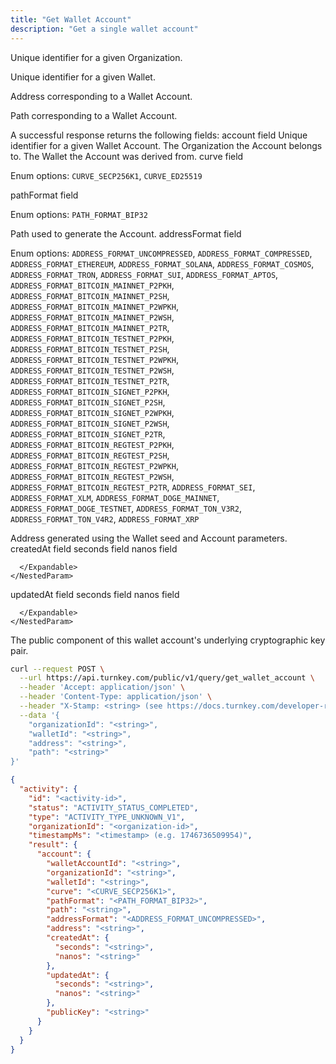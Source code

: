 ```yaml
---
title: "Get Wallet Account"
description: "Get a single wallet account"
---
```



<EndpointPath type="query" path="get_wallet_account" />

<Authorizations />

<H3Bordered text="Body" />

<ParamField body="organizationId" type="string" required={true}>

Unique identifier for a given Organization.
</ParamField>

<ParamField body="walletId" type="string" required={true}>

Unique identifier for a given Wallet.
</ParamField>

<ParamField body="address" type="string" required={false}>

Address corresponding to a Wallet Account.
</ParamField>

<ParamField body="path" type="string" required={false}>

Path corresponding to a Wallet Account.
</ParamField>


<H3Bordered text="Response" />
A successful response returns the following fields:

<ResponseField name="account" type="object" required={true}>
  account field
  <Expandable title="account details">
    <NestedParam parentKey="account" childKey="walletAccountId" type="string" required={true}>
Unique identifier for a given Wallet Account.
</NestedParam>
<NestedParam parentKey="account" childKey="organizationId" type="string" required={true}>
The Organization the Account belongs to.
</NestedParam>
<NestedParam parentKey="account" childKey="walletId" type="string" required={true}>
The Wallet the Account was derived from.
</NestedParam>
<NestedParam parentKey="account" childKey="curve" type="enum" required={true}>
curve field
  
Enum options: `CURVE_SECP256K1`, `CURVE_ED25519`

</NestedParam>
<NestedParam parentKey="account" childKey="pathFormat" type="enum" required={true}>
pathFormat field
  
Enum options: `PATH_FORMAT_BIP32`

</NestedParam>
<NestedParam parentKey="account" childKey="path" type="string" required={true}>
Path used to generate the Account.
</NestedParam>
<NestedParam parentKey="account" childKey="addressFormat" type="enum" required={true}>
addressFormat field
  
Enum options: `ADDRESS_FORMAT_UNCOMPRESSED`, `ADDRESS_FORMAT_COMPRESSED`, `ADDRESS_FORMAT_ETHEREUM`, `ADDRESS_FORMAT_SOLANA`, `ADDRESS_FORMAT_COSMOS`, `ADDRESS_FORMAT_TRON`, `ADDRESS_FORMAT_SUI`, `ADDRESS_FORMAT_APTOS`, `ADDRESS_FORMAT_BITCOIN_MAINNET_P2PKH`, `ADDRESS_FORMAT_BITCOIN_MAINNET_P2SH`, `ADDRESS_FORMAT_BITCOIN_MAINNET_P2WPKH`, `ADDRESS_FORMAT_BITCOIN_MAINNET_P2WSH`, `ADDRESS_FORMAT_BITCOIN_MAINNET_P2TR`, `ADDRESS_FORMAT_BITCOIN_TESTNET_P2PKH`, `ADDRESS_FORMAT_BITCOIN_TESTNET_P2SH`, `ADDRESS_FORMAT_BITCOIN_TESTNET_P2WPKH`, `ADDRESS_FORMAT_BITCOIN_TESTNET_P2WSH`, `ADDRESS_FORMAT_BITCOIN_TESTNET_P2TR`, `ADDRESS_FORMAT_BITCOIN_SIGNET_P2PKH`, `ADDRESS_FORMAT_BITCOIN_SIGNET_P2SH`, `ADDRESS_FORMAT_BITCOIN_SIGNET_P2WPKH`, `ADDRESS_FORMAT_BITCOIN_SIGNET_P2WSH`, `ADDRESS_FORMAT_BITCOIN_SIGNET_P2TR`, `ADDRESS_FORMAT_BITCOIN_REGTEST_P2PKH`, `ADDRESS_FORMAT_BITCOIN_REGTEST_P2SH`, `ADDRESS_FORMAT_BITCOIN_REGTEST_P2WPKH`, `ADDRESS_FORMAT_BITCOIN_REGTEST_P2WSH`, `ADDRESS_FORMAT_BITCOIN_REGTEST_P2TR`, `ADDRESS_FORMAT_SEI`, `ADDRESS_FORMAT_XLM`, `ADDRESS_FORMAT_DOGE_MAINNET`, `ADDRESS_FORMAT_DOGE_TESTNET`, `ADDRESS_FORMAT_TON_V3R2`, `ADDRESS_FORMAT_TON_V4R2`, `ADDRESS_FORMAT_XRP`

</NestedParam>
<NestedParam parentKey="account" childKey="address" type="string" required={true}>
Address generated using the Wallet seed and Account parameters.
</NestedParam>
<NestedParam parentKey="account" childKey="createdAt" type="object" required={true}>
      createdAt field
      <Expandable title="createdAt details">
        <NestedParam parentKey="account.createdAt" childKey="seconds" type="string" required={true}>
seconds field
</NestedParam>
<NestedParam parentKey="account.createdAt" childKey="nanos" type="string" required={true}>
nanos field
</NestedParam>

      </Expandable>
    </NestedParam>
<NestedParam parentKey="account" childKey="updatedAt" type="object" required={true}>
      updatedAt field
      <Expandable title="updatedAt details">
        <NestedParam parentKey="account.updatedAt" childKey="seconds" type="string" required={true}>
seconds field
</NestedParam>
<NestedParam parentKey="account.updatedAt" childKey="nanos" type="string" required={true}>
nanos field
</NestedParam>

      </Expandable>
    </NestedParam>
<NestedParam parentKey="account" childKey="publicKey" type="string" required={false}>
The public component of this wallet account's underlying cryptographic key pair.
</NestedParam>

  </Expandable>
</ResponseField>

<RequestExample>

```bash cURL
curl --request POST \
  --url https://api.turnkey.com/public/v1/query/get_wallet_account \
  --header 'Accept: application/json' \
  --header 'Content-Type: application/json' \
  --header "X-Stamp: <string> (see https://docs.turnkey.com/developer-reference/api-overview/stamps)" \
  --data '{
    "organizationId": "<string>",
    "walletId": "<string>",
    "address": "<string>",
    "path": "<string>"
}'
```

</RequestExample>

<ResponseExample>

```json 200
{
  "activity": {
    "id": "<activity-id>",
    "status": "ACTIVITY_STATUS_COMPLETED",
    "type": "ACTIVITY_TYPE_UNKNOWN_V1",
    "organizationId": "<organization-id>",
    "timestampMs": "<timestamp> (e.g. 1746736509954)",
    "result": {
      "account": {
        "walletAccountId": "<string>",
        "organizationId": "<string>",
        "walletId": "<string>",
        "curve": "<CURVE_SECP256K1>",
        "pathFormat": "<PATH_FORMAT_BIP32>",
        "path": "<string>",
        "addressFormat": "<ADDRESS_FORMAT_UNCOMPRESSED>",
        "address": "<string>",
        "createdAt": {
          "seconds": "<string>",
          "nanos": "<string>"
        },
        "updatedAt": {
          "seconds": "<string>",
          "nanos": "<string>"
        },
        "publicKey": "<string>"
      }
    }
  }
}
```

</ResponseExample>
